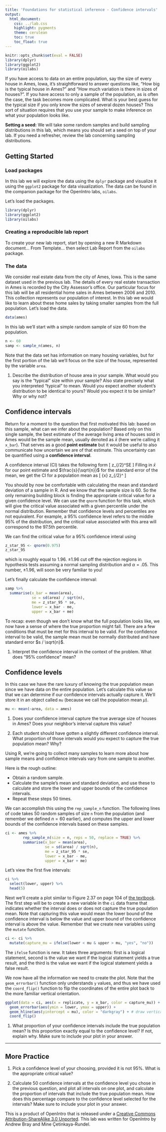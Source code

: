 ```yaml
---
title: 'Foundations for statistical inference - Confidence intervals'
output:
  html_document:
    css: ../lab.css
    highlight: pygments
    theme: cerulean
    toc: true
    toc_float: true
---
```


```r
knitr::opts_chunk$set(eval = FALSE)
library(dplyr)
library(ggplot2)
library(oilabs)
```

If you have access to data on an entire population, say the size of every 
house in Ames, Iowa, it's straightforward to answer questions like, "How big 
is the typical house in Ames?" and "How much variation is there in sizes of 
houses?". If you have access to only a sample of the population, as is often 
the case, the task becomes more complicated. What is your best guess for the 
typical size if you only know the sizes of several dozen houses? This sort of 
situation requires that you use your sample to make inference on what your 
population looks like.

<div id="boxedtext">
**Setting a seed:** We will take some random samples and build sampling distributions
in this lab, which means you should set a seed on top of your lab. If you need a refresher, review the lab concerning sampling distributions.
</div>

## Getting Started

### Load packages

In this lab we will explore the data using the `dplyr` package and visualize it 
using the `ggplot2` package for data visualization. The data can be found in the
companion package for the OpenIntro labs, `oilabs`.

Let's load the packages.

```r
library(dplyr)
library(ggplot2)
library(oilabs)
```

### Creating a reproducible lab report

To create your new lab report, start by opening a new R Markdown document... From Template... then select Lab Report from the `oilabs` package. 

### The data

We consider real estate data from the city of Ames, Iowa. This is the same 
dataset used in the previous lab. The details of 
every real estate transaction in Ames is recorded by the City Assessor's 
office. Our particular focus for this lab will be all residential home sales 
in Ames between 2006 and 2010.  This collection represents our population of 
interest. In this lab we would like to learn about these home sales by taking 
smaller samples from the full population. Let's load the data.

```r
data(ames)
```

In this lab we'll start with a simple random sample of size 60 from the 
population. 

```r
n <- 60
samp <- sample_n(ames, n)
```

Note that 
the data set has information on many housing variables, but for the first 
portion of the lab we'll focus on the size of the house, represented by the 
variable `area`.

1.  Describe the distribution of house area in your sample. What would you say is the
    "typical" size within your sample? Also state precisely what you interpreted 
    "typical" to mean. Would you expect another student's distribution to be identical to yours? 
    Would you expect it to be similar? Why or why not?

## Confidence intervals

Return for a moment to the question that first motivated this lab: based on 
this sample, what can we infer about the population? Based only on this single 
sample, the best estimate of the average living area of houses sold in Ames 
would be the sample mean, usually denoted as $\bar{x}$ (here we're calling it 
`x_bar`). That serves as a good **point estimate** but it would be useful 
to also communicate how uncertain we are of that estimate. This uncertainty
can be quantified using a **confidence interval**.

A confidence interval (CI) takes the following form
\[ \text{point estimate} \pm z_{\alpha/2}^\star \cdot SE \]
Filling in $\bar{x}$ for our point estimate and $\frac{s}{\sqrt{n}}$ for the standard error of the mean, we get the CI for a population mean as 
\[ \bar{x} \pm z_{\alpha/2}^\star \cdot \frac{s}{\sqrt{n}} \]

You should by now be comfortable with calculating the mean and standard deviation of 
a sample in R. And we know that the sample size is 60. So the only remaining building
block is finding the appropriate critical value for a given confidence level. We can
use the `qnorm` function for this task, which will give the critical value associated
with a given percentile under the normal distribution. Remember that confidence levels
and percentiles are not equivalent. For example, a 95% confidence level refers to the
middle 95% of the distribution, and the critical value associated with this area will
correspond to the 97.5th percentile.

We can find the critical value for a 95% confidence interal using
```r
z_star_95 <- qnorm(0.975)
z_star_95
```
which is roughly equal to 1.96. $\pm 1.96$ cut off the rejection regions in hypothesis tests assuming a normal sampling distribution and $\alpha = .05$. This number, $\pm 1.96$, will soon be very familiar to you!

Let's finally calculate the confidence interval:
```r
samp %>%
  summarise(x_bar = mean(area), 
            se = sd(area) / sqrt(n),
            me = z_star_95 * se,
            lower = x_bar - me,
            upper = x_bar + me)
```

To recap: even though we don't know what the full population looks like, we now have a sense of where the true proportion might fall. There are a few conditions that must be met for this interval to be valid. For the confidence interval to be valid, the sample mean must be normally distributed and have standard error $s / \sqrt{n}$.

1.  Interpret the confidence interval in the context of the problem. What does "95% confidence" mean?

## Confidence levels

In this case we have the rare luxury of knowing the true population mean since we 
have data on the entire population. Let's calculate this value so that
we can determine if our confidence intervals actually capture it. We'll store it in an object called `mu` (because we call the population mean $\mu$). 

```r
mu <- mean(~area, data = ames)
```

1.  Does your confidence interval capture the true average size of houses in 
    Ames? Does your neighbor's interval capture this value? 

1.  Each student should have gotten a slightly different confidence interval. What proportion of those intervals would you expect to capture the true population mean? Why?

Using R, we're going to collect many samples to learn more about how sample 
means and confidence intervals vary from one sample to another.

Here is the rough outline:

-   Obtain a random sample.
-   Calculate the sample's mean and standard deviation, and use these to calculate
and store the lower and upper bounds of the confidence intervals.
-   Repeat these steps 50 times.

We can accomplish this using the `rep_sample_n` function. The following lines of code takes 50 random samples of size `n` from the population (and remember we defined $n = 60$ earlier), and computes the upper and lower bounds of the confidence intervals based on these samples.

```r
ci <- ames %>%
        rep_sample_n(size = n, reps = 50, replace = TRUE) %>%
        summarise(x_bar = mean(area), 
                  se = sd(area) / sqrt(n),
                  me = z_star_95 * se,
                  lower = x_bar - me,
                  upper = x_bar + me)
```

Let's view the first five intervals:

```r
ci %>%
  select(lower, upper) %>%
  head(5)
```

Next we'll create a plot similar to Figure 2.37 on page 104 of [the textbook](https://www.openintro.org/os). The first step will be to create a new variable in 
the `ci` data frame that indicates whether the interval does or does not capture the 
true population mean. Note that capturing this value would mean the lower bound of the
confidence interval is below the value and upper bound of the confidence interval is
above the value. Remember that we create new variables using the `mutate` function.

```r
ci <- ci %>%
  mutate(capture_mu = ifelse(lower < mu & upper > mu, "yes", "no"))
```

The `ifelse` function is new. It takes three arguments: first is a logical statement,
second is the value we want if the logical statement yields a true result, and the
third is the value we want if the logical statement yields a false result.

We now have all the information we need to create the plot. 
Note that the `geom_errorbar()` function
only understands `y` values, and thus we have used the `coord_flip()` function
to flip the coordinates of the entire plot back to the more familiar vertical 
orientation. 

```r
ggplot(data = ci, aes(x = replicate, y = x_bar, color = capture_mu)) +
  geom_errorbar(aes(ymin = lower, ymax = upper)) +
  geom_hline(aes(yintercept = mu), color = "darkgray") + # draw vertical line
  coord_flip()
```

1.  What proportion of your confidence intervals include the true population mean? Is 
    this proportion exactly equal to the confidence level? If not, explain why. Make 
    sure to include your plot in your answer.

* * *

## More Practice

1.  Pick a confidence level of your choosing, provided it is not 95%. What is 
    the appropriate critical value?

1.  Calculate 50 confidence intervals at the confidence level you chose in the 
    previous question, and plot all intervals on one plot, and calculate the proportion 
    of intervals that include the true population mean. How does this percentage compare 
    to the confidence level selected for the intervals? Make 
    sure to include your plot in your answer.

<div id="license">
This is a product of OpenIntro that is released under a [Creative Commons 
Attribution-ShareAlike 3.0 Unported](http://creativecommons.org/licenses/by-sa/3.0).
This lab was written for OpenIntro by Andrew Bray and Mine &Ccedil;etinkaya-Rundel.
</div>